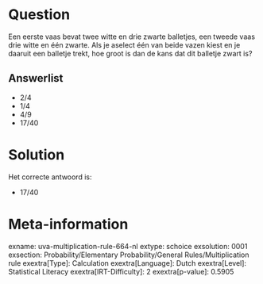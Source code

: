 Question
========

Een eerste vaas bevat twee witte en drie zwarte balletjes, een tweede
vaas drie witte en één zwarte. Als je aselect één van beide vazen kiest
en je daaruit een balletje trekt, hoe groot is dan de kans dat dit
balletje zwart is?


Answerlist
----------

* 2/4
* 1/4
* 4/9
* 17/40

Solution
========

Het correcte antwoord is: 

* 17/40

Meta-information
================
exname: uva-multiplication-rule-664-nl
extype: schoice
exsolution: 0001
exsection: Probability/Elementary Probability/General Rules/Multiplication rule
exextra[Type]: Calculation
exextra[Language]: Dutch
exextra[Level]: Statistical Literacy
exextra[IRT-Difficulty]: 2
exextra[p-value]: 0.5905
